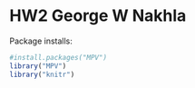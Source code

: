 # HW2 George W Nakhla


Package installs:
```r
#install.packages("MPV")
library("MPV")
library("knitr")
```